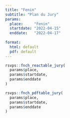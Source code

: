```yaml
---
title: "Fenin"
subtitle: "Plan du Jury"
params:
  place:     "Fenin"
  startdate: "2022-04-15"
  enddate:   "2022-04-17"
  
format:
  html: default
  pdf: default
---
```


```r
rsvps::fnch_reactable_jury(
  params$place, 
  params$startdate,
  params$enddate
)
```

```r
rsvps::fnch_pdftable_jury(
  params$place, 
  params$startdate,
  params$enddate
)
```
